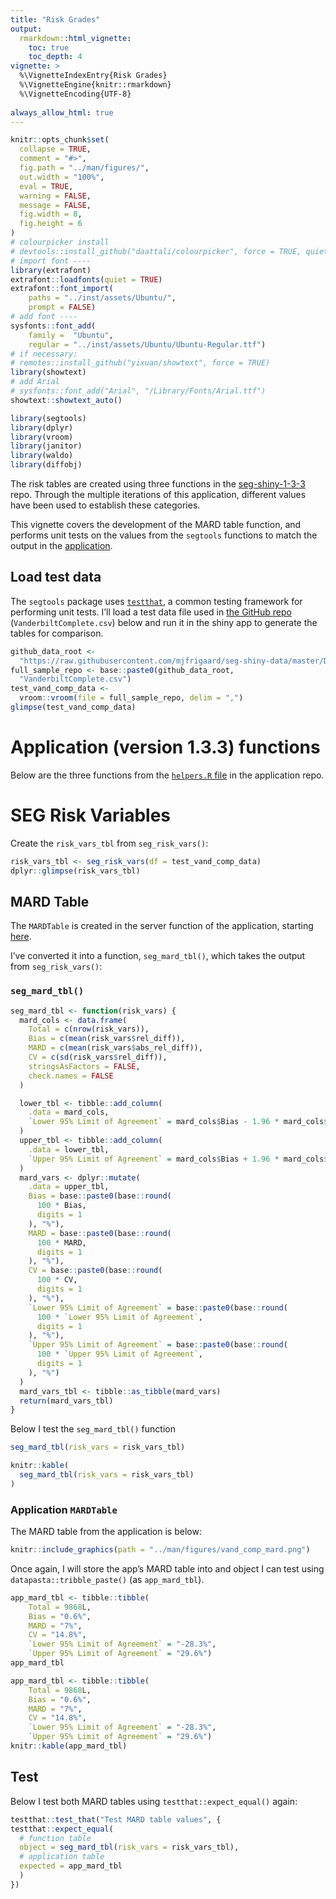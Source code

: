 ```yaml
---
title: "Risk Grades"
output: 
  rmarkdown::html_vignette:
    toc: true
    toc_depth: 4
vignette: >
  %\VignetteIndexEntry{Risk Grades}
  %\VignetteEngine{knitr::rmarkdown}
  %\VignetteEncoding{UTF-8}
  
always_allow_html: true
---
```


```r
knitr::opts_chunk$set(
  collapse = TRUE,
  comment = "#>",
  fig.path = "../man/figures/",
  out.width = "100%",
  eval = TRUE,
  warning = FALSE,
  message = FALSE,
  fig.width = 8,
  fig.height = 6
)
# colourpicker install
# devtools::install_github("daattali/colourpicker", force = TRUE, quiet = TRUE)
# import font ----
library(extrafont)
extrafont::loadfonts(quiet = TRUE)
extrafont::font_import(
    paths = "../inst/assets/Ubuntu/",
    prompt = FALSE)
# add font ----
sysfonts::font_add(
    family =  "Ubuntu", 
    regular = "../inst/assets/Ubuntu/Ubuntu-Regular.ttf")
# if necessary: 
# remotes::install_github("yixuan/showtext", force = TRUE)
library(showtext)
# add Arial
# sysfonts::font_add("Arial", "/Library/Fonts/Arial.ttf")
showtext::showtext_auto()
```

```r
library(segtools)
library(dplyr)
library(vroom)
library(janitor)
library(waldo)
library(diffobj)
```

The risk tables are created using three functions in the [seg-shiny-1-3-3](https://github.com/quesgen/seg-shiny-1-3-3/tree/master) repo. Through the multiple iterations of this application, different values have been used to establish these categories. 

This vignette covers the development of the MARD table function, and performs unit tests on the values from the `segtools` functions to match the output in the [application](https://www.diabetestechnology.org/seg/). 


## Load test data

The `segtools` package uses [`testthat`](https://testthat.r-lib.org), a common testing framework for performing unit tests. I'll load a test data file used in [the GitHub repo](https://github.com/quesgen/seg-shiny-1-3-3/blob/4582582ee56547e4f03c4a683c8958f74c9f2f07/App/helpers.R#LL58-L58C47) (`VanderbiltComplete.csv`) below and run it in the shiny app to generate the tables for comparison.

```r
github_data_root <-
  "https://raw.githubusercontent.com/mjfrigaard/seg-shiny-data/master/Data/"
full_sample_repo <- base::paste0(github_data_root,
  "VanderbiltComplete.csv")
test_vand_comp_data <-
  vroom::vroom(file = full_sample_repo, delim = ",")
glimpse(test_vand_comp_data)
```

# Application (version 1.3.3) functions 

Below are the three functions from the [`helpers.R` file](https://github.com/quesgen/seg-shiny-1-3-3/blob/master/App/helpers.R) in the application repo.

# SEG Risk Variables 

Create the `risk_vars_tbl` from `seg_risk_vars()`:

```r
risk_vars_tbl <- seg_risk_vars(df = test_vand_comp_data)
dplyr::glimpse(risk_vars_tbl)
```

## MARD Table 

The `MARDTable` is created in the server function of the application, starting [here](https://github.com/quesgen/seg-shiny-1-3-3/blob/4582582ee56547e4f03c4a683c8958f74c9f2f07/App/App.R#L669). 

I've converted it into a function, `seg_mard_tbl()`, which takes the output from `seg_risk_vars()`: 

### `seg_mard_tbl()`

```r
seg_mard_tbl <- function(risk_vars) {
  mard_cols <- data.frame(
    Total = c(nrow(risk_vars)),
    Bias = c(mean(risk_vars$rel_diff)),
    MARD = c(mean(risk_vars$abs_rel_diff)),
    CV = c(sd(risk_vars$rel_diff)),
    stringsAsFactors = FALSE,
    check.names = FALSE
  )

  lower_tbl <- tibble::add_column(
    .data = mard_cols,
    `Lower 95% Limit of Agreement` = mard_cols$Bias - 1.96 * mard_cols$CV
  )
  upper_tbl <- tibble::add_column(
    .data = lower_tbl,
    `Upper 95% Limit of Agreement` = mard_cols$Bias + 1.96 * mard_cols$CV
  )
  mard_vars <- dplyr::mutate(
    .data = upper_tbl,
    Bias = base::paste0(base::round(
      100 * Bias,
      digits = 1
    ), "%"),
    MARD = base::paste0(base::round(
      100 * MARD,
      digits = 1
    ), "%"),
    CV = base::paste0(base::round(
      100 * CV,
      digits = 1
    ), "%"),
    `Lower 95% Limit of Agreement` = base::paste0(base::round(
      100 * `Lower 95% Limit of Agreement`,
      digits = 1
    ), "%"),
    `Upper 95% Limit of Agreement` = base::paste0(base::round(
      100 * `Upper 95% Limit of Agreement`,
      digits = 1
    ), "%")
  )
  mard_vars_tbl <- tibble::as_tibble(mard_vars)
  return(mard_vars_tbl)
}
```

Below I test the `seg_mard_tbl()` function 

```r
seg_mard_tbl(risk_vars = risk_vars_tbl)
```

```r
knitr::kable(
  seg_mard_tbl(risk_vars = risk_vars_tbl)
)
```

### Application `MARDTable` 

The MARD table from the application is below: 

```r
knitr::include_graphics(path = "../man/figures/vand_comp_mard.png")
```

Once again, I will store the app's MARD table into and object I can test using `datapasta::tribble_paste()` (as `app_mard_tbl`).

```r
app_mard_tbl <- tibble::tibble(
    Total = 9868L,
    Bias = "0.6%",
    MARD = "7%",
    CV = "14.8%",
    `Lower 95% Limit of Agreement` = "-28.3%",
    `Upper 95% Limit of Agreement` = "29.6%")
app_mard_tbl
```

```r
app_mard_tbl <- tibble::tibble(
    Total = 9868L,
    Bias = "0.6%",
    MARD = "7%",
    CV = "14.8%",
    `Lower 95% Limit of Agreement` = "-28.3%",
    `Upper 95% Limit of Agreement` = "29.6%")
knitr::kable(app_mard_tbl)
```

## Test 

Below I test both MARD tables using `testthat::expect_equal()` again:

```r
testthat::test_that("Test MARD table values", {
testthat::expect_equal(
  # function table
  object = seg_mard_tbl(risk_vars = risk_vars_tbl),
  # application table
  expected = app_mard_tbl
  )
})
```
